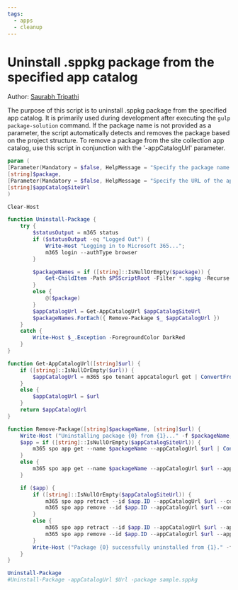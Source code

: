 ```yaml
---
tags:
  - apps
  - cleanup
---
```



# Uninstall .sppkg package from the specified app catalog

Author: [Saurabh Tripathi](https://github.com/saurabh7019)

The purpose of this script is to uninstall .sppkg package from the specified app catalog. It is primarily used during development after executing the `gulp package-solution` command. If the package name is not provided as a parameter, the script automatically detects and removes the package based on the project structure. To remove a package from the site collection app catalog, use this script in conjunction with the '-appCatalogUrl' parameter.

<Tabs>
  <TabItem value="PowerShell">

  ```powershell
  param (
  [Parameter(Mandatory = $false, HelpMessage = "Specify the package name. If not provided, searches for all .sppkg files.")]
  [string]$package,
  [Parameter(Mandatory = $false, HelpMessage = "Specify the URL of the app catalog site. If not provided, the package will be removed from the tenant app catalog.")]
  [string]$appCatalogSiteUrl
  )

  Clear-Host

  function Uninstall-Package {
      try {
          $statusOutput = m365 status
          if ($statusOutput -eq "Logged Out") {
              Write-Host "Logging in to Microsoft 365...";
              m365 login --authType browser
          }

          $packageNames = if ([string]::IsNullOrEmpty($package)) {
              Get-ChildItem -Path $PSScriptRoot -Filter *.sppkg -Recurse | Select-Object -ExpandProperty Name
          }
          else {
              @($package)
          }
          $appCatalogUrl = Get-AppCatalogUrl $appCatalogSiteUrl
          $packageNames.ForEach({ Remove-Package $_ $appCatalogUrl })
      }
      catch {
          Write-Host $_.Exception -ForegroundColor DarkRed
      }
  }

  function Get-AppCatalogUrl([string]$url) {
      if ([string]::IsNullOrEmpty($url)) {
          $appCatalogUrl = m365 spo tenant appcatalogurl get | ConvertFrom-Json
      }
      else {
          $appCatalogUrl = $url
      }
      return $appCatalogUrl
  }

  function Remove-Package([string]$packageName, [string]$url) {
      Write-Host ("Uninstalling package {0} from {1}..." -f $packageName, $url) -ForegroundColor Yellow
      $app = if ([string]::IsNullOrEmpty($appCatalogSiteUrl)) {
          m365 spo app get --name $packageName --appCatalogUrl $url | ConvertFrom-Json
      }
      else {
          m365 spo app get --name $packageName --appCatalogUrl $url --appCatalogScope sitecollection | ConvertFrom-Json
      }

      if ($app) {
          if ([string]::IsNullOrEmpty($appCatalogSiteUrl)) {
              m365 spo app retract --id $app.ID --appCatalogUrl $url --confirm
              m365 spo app remove --id $app.ID --appCatalogUrl $url --confirm
          }
          else {
              m365 spo app retract --id $app.ID --appCatalogUrl $url --appCatalogScope sitecollection --confirm
              m365 spo app remove --id $app.ID --appCatalogUrl $url --appCatalogScope sitecollection --confirm
          }
          Write-Host ("Package {0} successfully uninstalled from {1}." -f $packageName, $url) -ForegroundColor Green
      }
  }

  Uninstall-Package
  #Uninstall-Package -appCatalogUrl $Url -package sample.sppkg
  ```

  </TabItem>
</Tabs>

